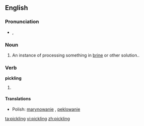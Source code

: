 ==English==

===Pronunciation===
*{{IPA|/ˈpɪk.lɪŋ/}}, {{SAMPA|/"pIk.lIN/}}

===Noun===
{{en-noun}}

# An instance of processing something in [[brine]] or other solution..

===Verb===
'''pickling'''
# {{present participle of|[[pickle]]}}

====Translations====
{{top}}
{{mid}}
* Polish: [[marynowanie]] {{n}}, [[peklowanie]] {{n}}
{{bottom}}

[[ta:pickling]]
[[vi:pickling]]
[[zh:pickling]]